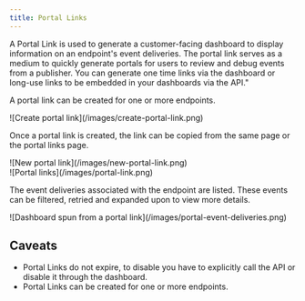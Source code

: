 ```yaml
---
title: Portal Links
---
```


A Portal Link is used to generate a customer-facing dashboard to display information 
on an endpoint's event deliveries. The portal link serves as a medium to quickly generate
portals for users to review and debug events from a publisher. You can generate one 
time links via the dashboard or long-use links to be embedded in your dashboards via the API."

A portal link can be created for one or more endpoints.

<Frame>![Create portal link](/images/create-portal-link.png)</Frame>

Once a portal link is created, the link can be copied from the same page or the portal links page.

<Frame>![New portal link](/images/new-portal-link.png)</Frame>

<br/>

<Frame>![Portal links](/images/portal-link.png)</Frame>

The event deliveries associated with the endpoint are listed. These events can be filtered, retried and expanded upon to view more details.

<Frame>![Dashboard spun from a portal link](/images/portal-event-deliveries.png)</Frame>

## Caveats

-  Portal Links do not expire, to disable you have to explicitly call the API or disable it through the dashboard.
-  Portal Links can be created for one or more endpoints.